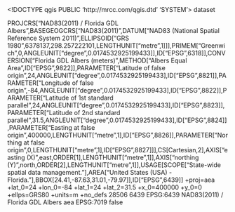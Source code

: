 <!DOCTYPE qgis PUBLIC 'http://mrcc.com/qgis.dtd' 'SYSTEM'>
<qgis version="3.32.2-Lima">
  <identifier></identifier>
  <parentidentifier></parentidentifier>
  <language></language>
  <type>dataset</type>
  <title></title>
  <abstract></abstract>
  <links/>
  <dates/>
  <fees></fees>
  <encoding></encoding>
  <crs>
    <spatialrefsys nativeFormat="Wkt">
      <wkt>PROJCRS["NAD83(2011) / Florida GDL Albers",BASEGEOGCRS["NAD83(2011)",DATUM["NAD83 (National Spatial Reference System 2011)",ELLIPSOID["GRS 1980",6378137,298.257222101,LENGTHUNIT["metre",1]]],PRIMEM["Greenwich",0,ANGLEUNIT["degree",0.0174532925199433]],ID["EPSG",6318]],CONVERSION["Florida GDL Albers (meters)",METHOD["Albers Equal Area",ID["EPSG",9822]],PARAMETER["Latitude of false origin",24,ANGLEUNIT["degree",0.0174532925199433],ID["EPSG",8821]],PARAMETER["Longitude of false origin",-84,ANGLEUNIT["degree",0.0174532925199433],ID["EPSG",8822]],PARAMETER["Latitude of 1st standard parallel",24,ANGLEUNIT["degree",0.0174532925199433],ID["EPSG",8823]],PARAMETER["Latitude of 2nd standard parallel",31.5,ANGLEUNIT["degree",0.0174532925199433],ID["EPSG",8824]],PARAMETER["Easting at false origin",400000,LENGTHUNIT["metre",1],ID["EPSG",8826]],PARAMETER["Northing at false origin",0,LENGTHUNIT["metre",1],ID["EPSG",8827]]],CS[Cartesian,2],AXIS["easting (X)",east,ORDER[1],LENGTHUNIT["metre",1]],AXIS["northing (Y)",north,ORDER[2],LENGTHUNIT["metre",1]],USAGE[SCOPE["State-wide spatial data management."],AREA["United States (USA) - Florida."],BBOX[24.41,-87.63,31.01,-79.97]],ID["EPSG",6439]]</wkt>
      <proj4>+proj=aea +lat_0=24 +lon_0=-84 +lat_1=24 +lat_2=31.5 +x_0=400000 +y_0=0 +ellps=GRS80 +units=m +no_defs</proj4>
      <srsid>28506</srsid>
      <srid>6439</srid>
      <authid>EPSG:6439</authid>
      <description>NAD83(2011) / Florida GDL Albers</description>
      <projectionacronym>aea</projectionacronym>
      <ellipsoidacronym>EPSG:7019</ellipsoidacronym>
      <geographicflag>false</geographicflag>
    </spatialrefsys>
  </crs>
  <extent/>
</qgis>
